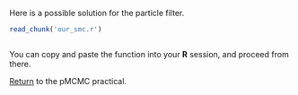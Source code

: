 Here is a possible solution for the particle filter.

```r
read_chunk('our_smc.r')
```
```r

```

You can copy and paste the function into your **R** session, and proceed from there.

[Return](pmcmc.md) to the pMCMC practical.
